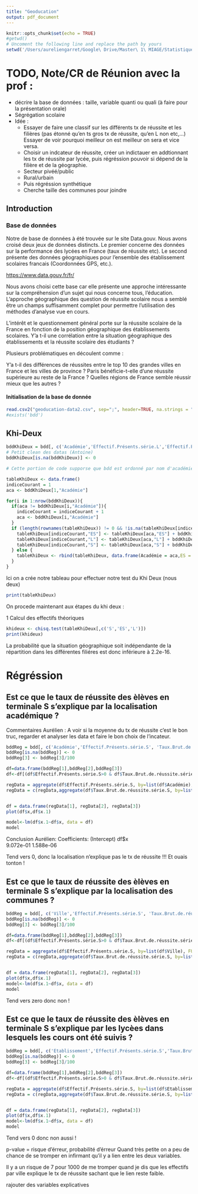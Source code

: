```yaml
---
title: "Geoducation"
output: pdf_document
---
```


```r
knitr::opts_chunk$set(echo = TRUE)
#getwd()
# Uncoment the following line and replace the path by yours
setwd('/Users/aureliengarret/Google\ Drive/Master\ 1\ MIAGE/Statistiques/Geoducation')
```
\begin{center}
\textit{Antoine Drouhin, Aurélien Garret, Cécile Hu, Lucas Morel}
\end{center}
# TODO, Note/CR de Réunion avec la prof :
* décrire la base de données : taille, variable quanti ou quali (à faire pour la présentation orale)
* Ségrégation scolaire
* Idée :
  * Essayer de faire une classif sur les différents tx de réussite et les filières (pas étonné qu'en ts gros tx de réussite, qu'en L non etc,...) Essayer de voir pourquoi meilleur on est meilleur on sera et vice versa.
  * Choisir un indcateur de réussite, créer un indictauer en addtionnant les tx de réussite par lycée, puis régréssion pouvoir si dépend de la filière et de la géographie.
  * Secteur pivéé/public
  * Rural/urbain
  * Puis régréssion synthétique
  * Cherche taille des communes pour joindre


## Introduction

### Base de données

Notre de base de données à été trouvée sur le site Data.gouv. 
Nous avons croisé deux jeux de données distincts. Le premier concerne des données sur la performance des lycées en France (taux de réussite etc). Le second présente des données géographiques pour l’ensemble des établissement scolaires francais (Coordonnées GPS, etc.).

<https://www.data.gouv.fr/fr/>

Nous avons choisi cette base car elle présente une approche intéressante sur la compréhension d’un sujet qui nous concerne tous, l’éducation.
L’approche géographique des question de réussite scolaire nous a semblé être un champs suffisamment complet pour permettre l’utilisation des méthodes d’analyse vue en cours.

L'intérêt et le questionnement général porte sur la réussite scolaire de la France en fonction de la position géographique des établissements scolaires. Y’a t-il une corrélation entre la situation géographique des établissements et la réussite scolaire des étudiants ?

Plusieurs problématiques en découlent comme :

Y’a t-il des différences de réussites entre le top 10 des grandes villes en France et les villes de province ?
Paris bénéficie-t-elle d’une réussite supérieure au reste de la France ?
Quelles régions de France semble réussir mieux que les autres ?

#### Initialisation de la base de donnée

```r
read.csv2("geoducation-data2.csv", sep=";", header=TRUE, na.strings = "")->bdd
#exists('bdd')
```

## Khi-Deux

```r

bddKhiDeux = bdd[, c('Académie','Effectif.Présents.série.L','Effectif.Présents.série.ES','Effectif.Présents.série.S')]
# Petit clean des datas (Antoine)
bddKhiDeux[is.na(bddKhiDeux)] <- 0

# Cette portion de code supporse que bdd est ordonné par nom d'académie. (Antoine)

tableKhiDeux <- data.frame()
indiceCourant = 1
aca <- bddKhiDeux[1,"Académie"]

for(i in 1:nrow(bddKhiDeux)){
  if(aca != bddKhiDeux[i,"Académie"]){
    indiceCourant = indiceCourant + 1
    aca <- bddKhiDeux[i,"Académie"]
  } 
  if (length(rownames(tableKhiDeux)) != 0 && !is.na(tableKhiDeux[indiceCourant,"Académie"]) && bddKhiDeux[i,"Académie"] == tableKhiDeux[indiceCourant,"Académie"] ){
    tableKhiDeux[indiceCourant,"ES"] <- tableKhiDeux[aca,"ES"] + bddKhiDeux[i,"Effectif.Présents.série.ES"]
    tableKhiDeux[indiceCourant,"L"] <- tableKhiDeux[aca,"L"] + bddKhiDeux[i,"Effectif.Présents.série.L"]
    tableKhiDeux[indiceCourant,"S"] <- tableKhiDeux[aca,"S"] + bddKhiDeux[i,"Effectif.Présents.série.S"]
  } else {
    tableKhiDeux <- rbind(tableKhiDeux, data.frame(Académie = aca,ES = bddKhiDeux[i,"Effectif.Présents.série.ES"], S = bddKhiDeux[i,"Effectif.Présents.série.S"], L = bddKhiDeux[i,"Effectif.Présents.série.L"]))
  }
}
```

Ici on a crée notre tableau pour effectuer notre test du Khi Deux (nous deux)

```r
print(tableKhiDeux)
```

On procede maintenant aux étapes du khi deux :

1 Calcul des effectifs théoriques

```r
khideux <- chisq.test(tableKhiDeux[,c('S','ES','L')])
print(khideux)
```

La probabilité que la situation géographique soit indépendante de la répartition dans les différentes filiéres est donc inférieure à 2.2e-16.

# Régréssion
## Est ce que le taux de réussite des èlèves en terminale S s'explique par la localisation académique ?

Commentaires Aurélien : A voir si la moyenne du tx de réussite c'est le bon truc, regarder et analyser les data et faire le bon choix de l'incateur.

```r
bddReg = bdd[, c('Académie','Effectif.Présents.série.S', 'Taux.Brut.de.réussite.série.S')]
bddReg[is.na(bddReg)] <- 0
bddReg[3] <- bddReg[3]/100

df=data.frame(bddReg[1],bddReg[2],bddReg[3])
df<-df[(df$Effectif.Présents.série.S>0 & df$Taux.Brut.de.réussite.série.S>0),]

regData = aggregate(df$Effectif.Présents.série.S, by=list(df$Académie), FUN=sum)
regData = c(regData,aggregate(df$Taux.Brut.de.réussite.série.S, by=list(df$Académie), FUN=mean)[2])


df = data.frame(regData[1], regData[2], regData[3])
plot(df$x,df$x.1)

model<-lm(df$x.1~df$x, data = df)
model
```

Conclusion Aurélien: 
Coefficients:
(Intercept)         df$x  
  9.072e-01    1.588e-06  
  
Tend vers 0, donc la localisation n'explique pas le tx de réussite !!! Et ouais tonton !

## Est ce que le taux de réussite des èlèves en terminale S s'explique par la localisation des communes ?


```r
bddReg = bdd[, c('Ville','Effectif.Présents.série.S', 'Taux.Brut.de.réussite.série.S')]
bddReg[is.na(bddReg)] <- 0
bddReg[3] <- bddReg[3]/100

df=data.frame(bddReg[1],bddReg[2],bddReg[3])
df<-df[(df$Effectif.Présents.série.S>0 & df$Taux.Brut.de.réussite.série.S>0),]

regData = aggregate(df$Effectif.Présents.série.S, by=list(df$Ville), FUN=sum)
regData = c(regData,aggregate(df$Taux.Brut.de.réussite.série.S, by=list(df$Ville), FUN=mean)[2])


df = data.frame(regData[1], regData[2], regData[3])
plot(df$x,df$x.1)
model<-lm(df$x.1~df$x, data = df)
model
```

Tend vers zero donc non !

## Est ce que le taux de réussite des èlèves en terminale S s'explique par les lycèes dans lesquels les cours ont été suivis ?


```r
bddReg = bdd[, c('Etablissement','Effectif.Présents.série.S','Taux.Brut.de.réussite.série.S')]
bddReg[is.na(bddReg)] <- 0
bddReg[3] <- bddReg[3]/100

df=data.frame(bddReg[1],bddReg[2],bddReg[3])
df<-df[(df$Effectif.Présents.série.S>0 & df$Taux.Brut.de.réussite.série.S>0),]

regData = aggregate(df$Effectif.Présents.série.S, by=list(df$Etablissement), FUN=sum)
regData = c(regData,aggregate(df$Taux.Brut.de.réussite.série.S, by=list(df$Etablissement), FUN=mean)[2])


df = data.frame(regData[1], regData[2], regData[3])
plot(df$x,df$x.1)
model<-lm(df$x.1~df$x, data = df)
model


```

Tend vers 0 donc non aussi !

p-value = risque d'érreur, probabilité d'érreur
Quand très petite on a peu de chance de se tromper en infirmant qu'il y a lien entre les deux variables.

Il y a un risque de 7 pour 1000 de me tromper quand je dis que les effectifs par ville explique le tx de réussite sachant que le lien reste faible.

rajouter des variables explicatives
